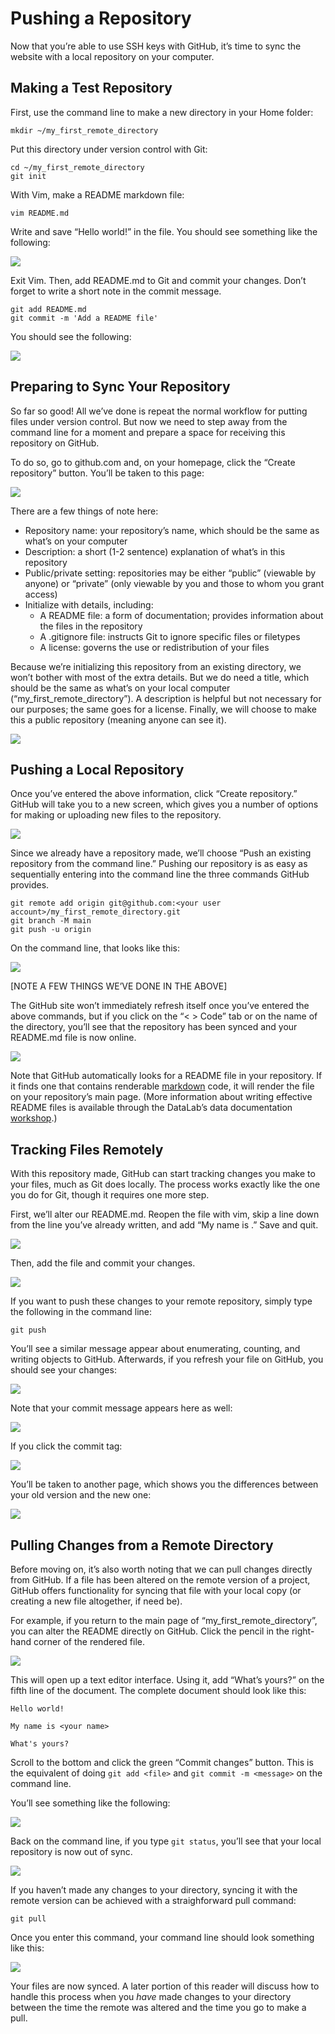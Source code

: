 Pushing a Repository
====================

Now that you're able to use SSH keys with GitHub, it's time to sync the website 
with a local repository on your computer.

Making a Test Repository
------------------------

First, use the command line to make a new directory in your Home folder:

```
mkdir ~/my_first_remote_directory
```

Put this directory under version control with Git:

```
cd ~/my_first_remote_directory
git init
```

With Vim, make a README markdown file:

```
vim README.md
```

Write and save "Hello world!" in the file. You should see something like the 
following:

![](./img/hello_world.png)

Exit Vim. Then, add README.md to Git and commit your changes. Don't forget to 
write a short note in the commit message.

```
git add README.md
git commit -m 'Add a README file'
```

You should see the following:

![](./img/commit_readme.png)

Preparing to Sync Your Repository
---------------------------------

So far so good! All we've done is repeat the normal workflow for putting files 
under version control. But now we need to step away from the command line for 
a moment and prepare a space for receiving this repository on GitHub.

To do so, go to github.com and, on your homepage, click the "Create repository" 
button. You'll be taken to this page:

![](./img/new_repository.png)

There are a few things of note here:

* Repository name: your repository's name, which should be the same as what's on your computer
* Description: a short (1-2 sentence) explanation of what's in this repository
* Public/private setting: repositories may be either "public" (viewable by anyone) or "private" (only viewable by you and those to whom you grant access)
* Initialize with details, including:
  * A README file: a form of documentation; provides information about the files in the repository
  * A .gitignore file: instructs Git to ignore specific files or filetypes
  * A license: governs the use or redistribution of your files
  
Because we're initializing this repository from an existing directory, we won't 
bother with most of the extra details. But we do need a title, which should be 
the same as what's on your local computer ("my_first_remote_directory"). A 
description is helpful but not necessary for our purposes; the same goes for a 
license. Finally, we will choose to make this a public repository (meaning 
anyone can see it).

![](./img/new_repository_details.png)

Pushing a Local Repository
--------------------------

Once you've entered the above information, click "Create repository." GitHub 
will take you to a new screen, which gives you a number of options for making or 
uploading new files to the repository.

![](./img/new_repository_options.png)

Since we already have a repository made, we'll choose "Push an existing 
repository from the command line." Pushing our repository is as easy as 
sequentially entering into the command line the three commands GitHub provides.

```
git remote add origin git@github.com:<your user account>/my_first_remote_directory.git
git branch -M main
git push -u origin
```

On the command line, that looks like this:

![](./img/push_repository_command_line.png)

[NOTE A FEW THINGS WE'VE DONE IN THE ABOVE]

The GitHub site won't immediately refresh itself once you've entered the above 
commands, but if you click on the "< > Code" tab or on the name of the directory, 
you'll see that the repository has been synced and your README.md file is now 
online.

![](./img/new_repository_synced.png)

Note that GitHub automatically looks for a README file in your repository. If it 
finds one that contains renderable [markdown](https://guides.github.com/features/mastering-markdown/) code, it will 
render the file on your repository's main page. (More information about writing 
effective README files is available through the DataLab's data documentation 
[workshop](https://ucdavisdatalab.github.io/workshop_how-to-data-documentation/).)

Tracking Files Remotely
-----------------------

With this repository made, GitHub can start tracking changes you make to your 
files, much as Git does locally. The process works exactly like the one you 
do for Git, though it requires one more step.

First, we'll alter our README.md. Reopen the file with vim, skip a line down 
from the line you've already written, and add "My name is <your name>." Save and 
quit.

![](./img/hello_world_changed.png)

Then, add the file and commit your changes.

![](./img/commit_readme_update.png)

If you want to push these changes to your remote repository, simply type the 
following in the command line:

```
git push
```

You'll see a similar message appear about enumerating, counting, and writing 
objects to GitHub. Afterwards, if you refresh your file on GitHub, you should 
see your changes:

![](./img/new_repository_synced_updated.png)

Note that your commit message appears here as well:

![](./img/new_repository_synced_message_highlight.png)

If you click the commit tag:

![](./img/new_repository_synced_commit_tag.png)

You'll be taken to another page, which shows you the differences between your 
old version and the new one:

![](./img/github_vdiff.png)

Pulling Changes from a Remote Directory
---------------------------------------

Before moving on, it's also worth noting that we can pull changes directly from 
GitHub. If a file has been altered on the remote version of a project, GitHub 
offers functionality for syncing that file with your local copy (or creating a 
new file altogether, if need be).

For example, if you return to the main page of "my_first_remote_directory", you 
can alter the README directly on GitHub. Click the pencil in the right-hand 
corner of the rendered file.

![](./img/new_repository_pencil_highlight.png)

This will open up a text editor interface. Using it, add "What's yours?" on the 
fifth line of the document. The complete document should look like this:

```
Hello world!

My name is <your name>

What's yours?
```

Scroll to the bottom and click the green "Commit changes" button. This is the 
equivalent of doing `git add <file>` and `git commit -m <message>` on the 
command line.

You'll see something like the following:

![](./img/updated_readme.png)

Back on the command line, if you type `git status`, you'll see that your local 
repository is now out of sync.

![](./img/branch_behind.png)

If you haven't made any changes to your directory, syncing it with the remote 
version can be achieved with a straighforward pull command:

```
git pull
```

Once you enter this command, your command line should look something like this:

![](./img/git_pull.png)

Your files are now synced. A later portion of this reader will discuss how to 
handle this process when you _have_ made changes to your directory between the 
time the remote was altered and the time you go to make a pull.